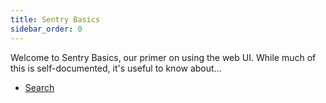 ```yaml
---
title: Sentry Basics
sidebar_order: 0
---
```

Welcome to Sentry Basics, our primer on using the web UI. While much of this is self-documented, it's useful to know about...
- [Search](/product/sentry-basics/search/)
